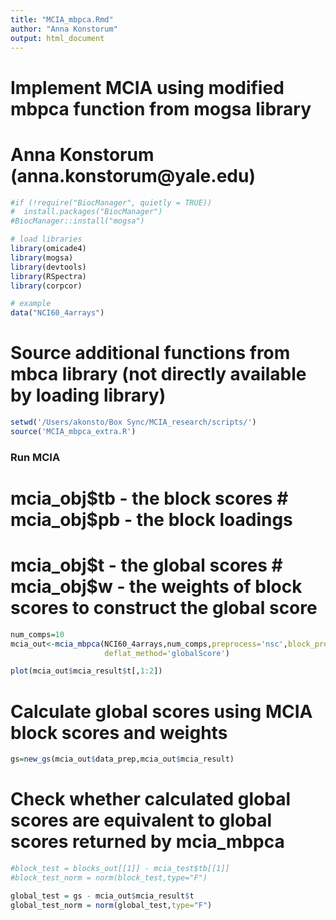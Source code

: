 ```yaml
---
title: "MCIA_mbpca.Rmd"
author: "Anna Konstorum"
output: html_document
---
```


# Implement MCIA using modified mbpca function from mogsa library
# Anna Konstorum (anna.konstorum@yale.edu)


```r
#if (!require("BiocManager", quietly = TRUE))
#  install.packages("BiocManager")
#BiocManager::install("mogsa")

# load libraries
library(omicade4)
library(mogsa)
library(devtools)
library(RSpectra)
library(corpcor)

# example
data("NCI60_4arrays")
```

# Source additional functions from mbca library (not directly available by loading library)
```r
setwd('/Users/akonsto/Box Sync/MCIA_research/scripts/')
source('MCIA_mbpca_extra.R')
```


### Run MCIA
# mcia_obj$tb - the block scores
# mcia_obj$pb - the block loadings
# mcia_obj$t - the global scores
# mcia_obj$w - the weights of block scores to construct the global score

```r
num_comps=10
mcia_out<-mcia_mbpca(NCI60_4arrays,num_comps,preprocess='nsc',block_prep='lambda_all',
                     deflat_method='globalScore')
```

```r
plot(mcia_out$mcia_result$t[,1:2])
```



# Calculate global scores using MCIA block scores and weights
```r
gs=new_gs(mcia_out$data_prep,mcia_out$mcia_result)
```

# Check whether calculated global scores are equivalent to global scores returned by mcia_mbpca
```r
#block_test = blocks_out[[1]] - mcia_test$tb[[1]]
#block_test_norm = norm(block_test,type="F")

global_test = gs - mcia_out$mcia_result$t
global_test_norm = norm(global_test,type="F")
```